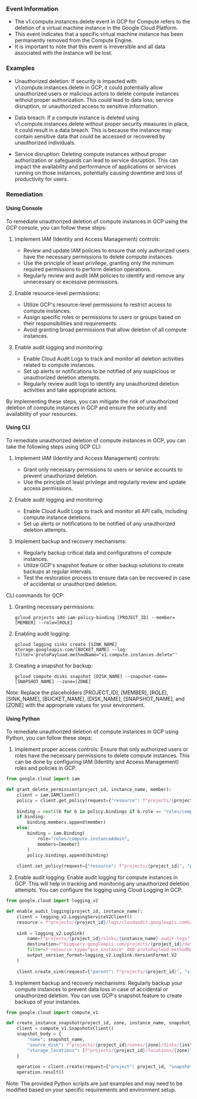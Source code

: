 
### Event Information

- The v1.compute.instances.delete event in GCP for Compute refers to the deletion of a virtual machine instance in the Google Cloud Platform.
- This event indicates that a specific virtual machine instance has been permanently removed from the Compute Engine.
- It is important to note that this event is irreversible and all data associated with the instance will be lost.


### Examples

- Unauthorized deletion: If security is impacted with v1.compute.instances.delete in GCP, it could potentially allow unauthorized users or malicious actors to delete compute instances without proper authorization. This could lead to data loss, service disruption, or unauthorized access to sensitive information.

- Data breach: If a compute instance is deleted using v1.compute.instances.delete without proper security measures in place, it could result in a data breach. This is because the instance may contain sensitive data that could be accessed or recovered by unauthorized individuals.

- Service disruption: Deleting compute instances without proper authorization or safeguards can lead to service disruption. This can impact the availability and performance of applications or services running on those instances, potentially causing downtime and loss of productivity for users.

### Remediation

#### Using Console

To remediate unauthorized deletion of compute instances in GCP using the GCP console, you can follow these steps:

1. Implement IAM (Identity and Access Management) controls:
   - Review and update IAM policies to ensure that only authorized users have the necessary permissions to delete compute instances.
   - Use the principle of least privilege, granting only the minimum required permissions to perform deletion operations.
   - Regularly review and audit IAM policies to identify and remove any unnecessary or excessive permissions.

2. Enable resource-level permissions:
   - Utilize GCP's resource-level permissions to restrict access to compute instances.
   - Assign specific roles or permissions to users or groups based on their responsibilities and requirements.
   - Avoid granting broad permissions that allow deletion of all compute instances.

3. Enable audit logging and monitoring:
   - Enable Cloud Audit Logs to track and monitor all deletion activities related to compute instances.
   - Set up alerts or notifications to be notified of any suspicious or unauthorized deletion attempts.
   - Regularly review audit logs to identify any unauthorized deletion activities and take appropriate actions.

By implementing these steps, you can mitigate the risk of unauthorized deletion of compute instances in GCP and ensure the security and availability of your resources.

#### Using CLI

To remediate unauthorized deletion of compute instances in GCP, you can take the following steps using GCP CLI:

1. Implement IAM (Identity and Access Management) controls:
   - Grant only necessary permissions to users or service accounts to prevent unauthorized deletion.
   - Use the principle of least privilege and regularly review and update access permissions.

2. Enable audit logging and monitoring:
   - Enable Cloud Audit Logs to track and monitor all API calls, including compute instance deletions.
   - Set up alerts or notifications to be notified of any unauthorized deletion attempts.

3. Implement backup and recovery mechanisms:
   - Regularly backup critical data and configurations of compute instances.
   - Utilize GCP's snapshot feature or other backup solutions to create backups at regular intervals.
   - Test the restoration process to ensure data can be recovered in case of accidental or unauthorized deletion.

CLI commands for GCP:

1. Granting necessary permissions:
   ```
   gcloud projects add-iam-policy-binding [PROJECT_ID] --member=[MEMBER] --role=[ROLE]
   ```

2. Enabling audit logging:
   ```
   gcloud logging sinks create [SINK_NAME] storage.googleapis.com/[BUCKET_NAME] --log-filter='protoPayload.methodName="v1.compute.instances.delete"'
   ```

3. Creating a snapshot for backup:
   ```
   gcloud compute disks snapshot [DISK_NAME] --snapshot-name=[SNAPSHOT_NAME] --zone=[ZONE]
   ```

Note: Replace the placeholders [PROJECT_ID], [MEMBER], [ROLE], [SINK_NAME], [BUCKET_NAME], [DISK_NAME], [SNAPSHOT_NAME], and [ZONE] with the appropriate values for your environment.

#### Using Python

To remediate unauthorized deletion of compute instances in GCP using Python, you can follow these steps:

1. Implement proper access controls: Ensure that only authorized users or roles have the necessary permissions to delete compute instances. This can be done by configuring IAM (Identity and Access Management) roles and policies in GCP.

```python
from google.cloud import iam

def grant_delete_permission(project_id, instance_name, member):
    client = iam.IAMClient()
    policy = client.get_policy(request={"resource": f"projects/{project_id}"})
    
    binding = next((b for b in policy.bindings if b.role == "roles/compute.instanceAdmin"), None)
    if binding:
        binding.members.append(member)
    else:
        binding = iam.Binding(
            role="roles/compute.instanceAdmin",
            members=[member]
        )
        policy.bindings.append(binding)
    
    client.set_policy(request={"resource": f"projects/{project_id}", "policy": policy})
```

2. Enable audit logging: Enable audit logging for compute instances in GCP. This will help in tracking and monitoring any unauthorized deletion attempts. You can configure the logging using Cloud Logging in GCP.

```python
from google.cloud import logging_v2

def enable_audit_logging(project_id, instance_name):
    client = logging_v2.LoggingServiceV2Client()
    resource = f"projects/{project_id}/logs/cloudaudit.googleapis.com%2Factivity"
    
    sink = logging_v2.LogSink(
        name=f"projects/{project_id}/sinks/{instance_name}-audit-logs",
        destination=f"bigquery.googleapis.com/projects/{project_id}/datasets/{instance_name}_audit_logs",
        filter=f'resource.type="gce_instance" AND protoPayload.methodName="v1.compute.instances.delete" AND protoPayload.resourceName="projects/{project_id}/zones/{zone}/instances/{instance_name}"',
        output_version_format=logging_v2.LogSink.VersionFormat.V2
    )
    
    client.create_sink(request={"parent": f"projects/{project_id}", "sink": sink})
```

3. Implement backup and recovery mechanisms: Regularly backup your compute instances to prevent data loss in case of accidental or unauthorized deletion. You can use GCP's snapshot feature to create backups of your instances.

```python
from google.cloud import compute_v1

def create_instance_snapshot(project_id, zone, instance_name, snapshot_name):
    client = compute_v1.SnapshotsClient()
    snapshot_body = {
        "name": snapshot_name,
        "source_disk": f"projects/{project_id}/zones/{zone}/disks/{instance_name}",
        "storage_locations": [f"projects/{project_id}/locations/{zone}"]
    }
    
    operation = client.create(request={"project": project_id, "snapshot_resource": snapshot_body})
    operation.result()
```

Note: The provided Python scripts are just examples and may need to be modified based on your specific requirements and environment setup.


